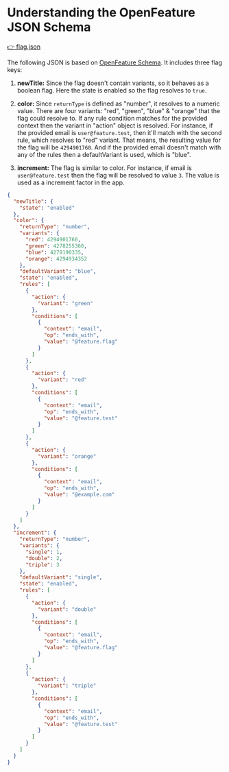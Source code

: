# Understanding the OpenFeature JSON Schema

[👉  flag.json](https://github.com/AcmeSoftwareLLC/clean_framework/blob/codelabs/assets/flags.json)

The following JSON is based on [OpenFeature Schema](https://github.com/open-feature/schemas/blob/main/json-schema/flagd-definitions.json).
It includes three flag keys:
1. **newTitle:** Since the flag doesn't contain variants, so it behaves as a boolean flag.
  Here the state is enabled so the flag resolves to `true`.

2. **color:** Since `returnType` is defined as "number", it resolves to a numeric value.
  There are four variants: "red", "green", "blue" & "orange" that the flag could resolve to.
  If any rule condition matches for the provided context then the variant in "action" object is resolved.
  For instance, if the provided email is `user@feature.test`, then it'll match with the second rule,
  which resolves to "red" variant. That means, the resulting value for the flag will be `4294901760`.
  And if the provided email doesn't match with any of the rules then a defaultVariant is used, which is "blue".

3. **increment:** The flag is similar to color. For instance, if email is `user@feature.test` then
  the flag will be resolved to value `3`. The value is used as a increment factor in the app.

```json
{
  "newTitle": {
    "state": "enabled"
  },
  "color": {
    "returnType": "number",
    "variants": {
      "red": 4294901760,
      "green": 4278255360,
      "blue": 4278190335,
      "orange": 4294934352
    },
    "defaultVariant": "blue",
    "state": "enabled",
    "rules": [
      {
        "action": {
          "variant": "green"
        },
        "conditions": [
          {
            "context": "email",
            "op": "ends_with",
            "value": "@feature.flag"
          }
        ]
      },
      {
        "action": {
          "variant": "red"
        },
        "conditions": [
          {
            "context": "email",
            "op": "ends_with",
            "value": "@feature.test"
          }
        ]
      },
      {
        "action": {
          "variant": "orange"
        },
        "conditions": [
          {
            "context": "email",
            "op": "ends_with",
            "value": "@example.com"
          }
        ]
      }
    ]
  },
  "increment": {
    "returnType": "number",
    "variants": {
      "single": 1,
      "double": 2,
      "triple": 3
    },
    "defaultVariant": "single",
    "state": "enabled",
    "rules": [
      {
        "action": {
          "variant": "double"
        },
        "conditions": [
          {
            "context": "email",
            "op": "ends_with",
            "value": "@feature.flag"
          }
        ]
      },
      {
        "action": {
          "variant": "triple"
        },
        "conditions": [
          {
            "context": "email",
            "op": "ends_with",
            "value": "@feature.test"
          }
        ]
      }
    ]
  }
}
```